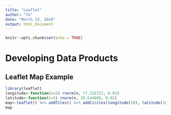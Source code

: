 ---
title: "Leaflet"
author: "Ck"
date: "March 13, 2019"
output: html_document
---

```{r setup, include=FALSE}
knitr::opts_chunk$set(echo = TRUE)
```

# Developing Data Products

## Leaflet Map Example

```{r}
library(leaflet)
longitude<-function(n=5) rnorm(n, 77.216721, 0.01)
latitude<-function(n=5) rnorm(n, 28.644800, 0.01)
map<-leaflet() %>% addTiles() %>% addCircles(longitude(10), latitude(10), radius = runif(10, 10, 200))
map
```